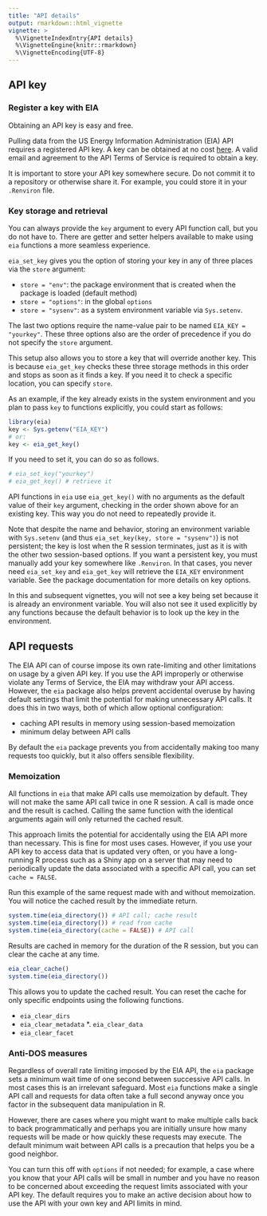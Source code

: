 ```yaml
---
title: "API details"
output: rmarkdown::html_vignette
vignette: >
  %\VignetteIndexEntry{API details}
  %\VignetteEngine{knitr::rmarkdown}
  %\VignetteEncoding{UTF-8}
---
```


## API key

### Register a key with EIA

Obtaining an API key is easy and free. 

Pulling data from the US Energy Information Administration (EIA) API requires a registered API key. A key can be obtained at no cost [here](https://www.eia.gov/opendata/register.php). A valid email and agreement to the API Terms of Service is required to obtain a key.

It is important to store your API key somewhere secure. Do not commit it to a repository or otherwise share it. For example, you could store it in your `.Renviron` file.

### Key storage and retrieval

You can always provide the `key` argument to every API function call, but you do not have to. There are getter and setter helpers available to make using `eia` functions a more seamless experience.

`eia_set_key` gives you the option of storing your key in any of three places via the `store` argument:

* `store = "env"`: the package environment that is created when the package is loaded (default method)
* `store = "options"`: in the global `options`
* `store = "sysenv"`: as a system environment variable via `Sys.setenv`.

The last two options require the name-value pair to be named `EIA_KEY = "yourkey"`. These three options also are the order of precedence if you do not specify the `store` argument.

This setup also allows you to store a key that will override another key. This is because `eia_get_key` checks these three storage methods in this order and stops as soon as it finds a key. If you need it to check a specific location, you can specify `store`.

As an example, if the key already exists in the system environment and you plan to pass `key` to functions explicitly, you could start as follows:

```r
library(eia)
key <- Sys.getenv("EIA_KEY") 
# or:
key <- eia_get_key()
```

If you need to set it, you can do so as follows.

```r
# eia_set_key("yourkey")
# eia_get_key() # retrieve it
```

API functions in `eia` use `eia_get_key()` with no arguments as the default value of their `key` argument, checking in the order shown above for an existing key. This way you do not need to repeatedly provide it.

Note that despite the name and behavior, storing an environment variable with `Sys.setenv` (and thus `eia_set_key(key, store = "sysenv")`) is not persistent; the key is lost when the R session terminates, just as it is with the other two session-based options. If you want a persistent key, you must manually add your key somewhere like `.Renviron`. In that cases, you never need `eia_set_key` and `eia_get_key` will retrieve the `EIA_KEY` environment variable. See the package documentation for more details on key options.

In this and subsequent vignettes, you will not see a key being set because it is already an environment variable. You will also not see it used explicitly by any functions because the default behavior is to look up the key in the environment.

## API requests

The EIA API can of course impose its own rate-limiting and other limitations on usage by a given API key. If you use the API improperly or otherwise violate any Terms of Service, the EIA may withdraw your API access. However, the `eia` package also helps prevent accidental overuse by having default settings that limit the potential for making unnecessary API calls. It does this in two ways, both of which allow optional configuration:

*   caching API results in memory using session-based memoization
*   minimum delay between API calls

By default the `eia` package prevents you from accidentally making too many requests too quickly, but it also offers sensible flexibility.

### Memoization

All functions in `eia` that make API calls use memoization by default. They will not make the same API call twice in one R session. A call is made once and the result is cached. Calling the same function with the identical arguments again will only returned the cached result. 

This approach limits the potential for accidentally using the EIA API more than necessary. This is fine for most uses cases. However, if you use your API key to access data that is updated very often, or you have a long-running R process such as a Shiny app on a server that may need to periodically update the data associated with a specific API call, you can set `cache = FALSE`.

Run this example of the same request made with and without memoization. You will notice the cached result by the immediate return.

```r
system.time(eia_directory()) # API call; cache result
system.time(eia_directory()) # read from cache
system.time(eia_directory(cache = FALSE)) # API call
```

Results are cached in memory for the duration of the R session, but you can clear the cache at any time.


```r
eia_clear_cache()
system.time(eia_directory())
```

This allows you to update the cached result. You can reset the cache for only specific endpoints using the following functions.

*    `eia_clear_dirs`
*    `eia_clear_metadata`
*.   `eia_clear_data`
*    `eia_clear_facet`

### Anti-DOS measures

Regardless of overall rate limiting imposed by the EIA API, the `eia` package sets a minimum wait time of one second between successive API calls. In most cases this is an irrelevant safeguard. Most `eia` functions make a single API call and requests for data often take a full second anyway once you factor in the subsequent data manipulation in R.

However, there are cases where you might want to make multiple calls back to back programmatically and perhaps you are initially unsure how many requests will be made or how quickly these requests may execute. The default minimum wait between API calls is a precaution that helps you be a good neighbor.

You can turn this off with `options` if not needed; for example, a case where you know that your API calls will be small in number and you have no reason to be concerned about exceeding the request limits associated with your API key. The default requires you to make an active decision about how to use the API with your own key and API limits in mind.
